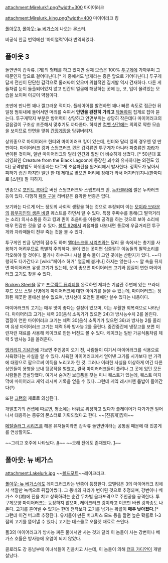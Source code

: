 attachment:Mirelurk1.png?width=300
마이어러크

attachment:Mirelurk_king.png?width=400
마이어러크 킹

[[폴아웃3]], [[폴아웃: 뉴 베가스]]에 나오는 몬스터.

비공식 한글 번역에선 '마이얼럭'이라 번역되었다.

== 폴아웃 3 ==
돌연변이 갑각류. [게]의 형태를 하고 있지만 실제 모습은 100% [[투구게]]에 가까우며 그 때문인지 앞으로 걸어다닌다.[* 게 중에서도 밤게라는 종은 앞으로 기어다닌다.] 투구게답게 전신이 단단한 갑각으로 둘러싸여 있으며 위협적인 집게발 역시 건재하다. 다른 게들처럼 눈이 돌출되어있지 않고 인간의 얼굴에 해당하는 곳에 눈, 코, 입이 몰려있는 모습을 보이며 이곳이 약점이다.

초반에 만나면 꽤나 껄끄러운 적이다. 플레이어를 발견하면 꽤나 빠른 속도로 접근한 뒤 일정 범위내에 들어서면 머리를 숙여서 '''안면을 완전히 가리고''' [[닥돌]]하여 집게로 잡아 뜯는다. 투구게딱지 부분은 방어력이 상당하고 안면부위는 상당히 작은데다 마이어러크의 걸음걸이 구조상 조준해서 맞추기도 까다롭다. 하지만 [[컴뱃 샷건]]에는 의외로 약한 모습을 보이므로 안면을 맞춰 [[간장게장]]을 담궈버리자. 

상위종으로 마이어러크 헌터와 마이어러크 킹이 있는데, 헌터와 달리 킹의 경우엔 영 딴판이다. 마이어러크 킹과 스웜프러크 퀸은 갑각류인 투구게가 아니라 파충류인 [http://en.wikipedia.org/wiki/Snapping_turtles 자라]가 변이된 것이며, 일반 마이어러크와 달리 인간과 훨씬 더 비슷하게 생겼다. [* 50년대 호러영화인 Creature from the Black Lagoon에 등장한 괴수와 유사하다는 의견도 있다] 공격방법도 하위종과는 다르게 초음파탄을 원거리에서 발사한다. 정확도가 낮아서 피하기 쉽긴 하지만 일단 한 대 제대로 맞으면 머리에 장애가 와서 어지러워지니(한마디로 [스턴]) 잘 피하자.

변종으로 [[포인트 룩아웃]] 버전 스웜프러크와 스웜프러크 퀸, [[누카콜라]]에 쩔은 누카러크 등이 있다. 다행히 [[페럴 구울]] 리버같은 흉악한 변종은 없다.

보기와는 다르게 어느 정도의 사회적 생활을 하는 것으로 추정되며 이는 [[모이라 브라운]]의 [[황무지인의 생존 비결]] 퀘스트를 하면서 알 수 있다. 특정 주파수를 통해(그 딸깍거리는 소리) 의사소통을 하고 킹과 퀸이 초음파를 이용해 공격을 하는 것으로 보아 소리에 매우 민감한 것을 알 수 있다. [[볼트 92]]에서 괴음파를 내보내면 통로에 우글거리던 투구게와 자라떼들이 전부 죽는 것을 볼 수 있다.

투구게인 만큼 당연히 잠수도 하며 [[엘더스크롤 시리즈]]와는 달리 물 속에서는 총기를 사용하기 어려우므로 특별히 주의하자. 물이 있는 곳이면 십중팔구 이놈들의 딸깍소리를 각오해야 할 것이다. 물가나 하수구나 시설 물속 물이 고인 곳에는 산란지가 있다. ~~다행히도 다가간다고 [wiki:"페이스 허거" 얼굴에 붙거나] 하지는 않는다.~~ 알 속을 뒤지면 마이어러크 유생 고기가 있는데, 운이 좋으면 마이어러크 고기와 껍질이 연한 마이어러크 고기도 찾을 수 있다.

[[Broken Steel]]을 깔고 [[프로젝트 퓨리티]]를 완료하면 제퍼슨 기념관 주변에 있는 브라더후드 오브 스틸 신병에게 마이어러크에 대한 이야기를 들을 수 있는데, 마이어러크는 정화된 깨끗한 물에선 살수 없으며, 방사선에 오염된 물에만 살수 있다는 내용이다. 

마이어러크의 고기는 매우 맛이 좋다는 설정이 있으며, 이는 우월한 회복력으로 나타난다. 마이어러크 고기는 체력 20(음식 소독기가 있으면 24)과 방사능수치 2를 올린다. 껍질이 연한 마이어러크 고기는 체력 30(음식 소독기가 있으면 36)과 방사능 2를 올리며 유생 마이어러크 고기는 체력 5와 방사능 2를 올린다. 중간중간에 냉장고를 보면 이런저런 재료를 사용해 케이크로 만든 버전도 볼 수 있다. 케이크는 일반 가공식품처럼 체력 5 방사능 3을 올려준다.

[[앵커리지 기념관]]에 가보면 주인공이 오기 전, 사람들이 여기서 마이어러크를 식용으로 사육했다는 사실을 알 수 있다. 사육한 마이어러크에서 얻어낸 고기를 시가보다 싼 가격에 대량으로 팜으로써 이득을 노리고자 한 것. 그러나 이러한 사실을 이상하게 여긴 다른 상인들이 용병을 보내 뒷공작을 벌였고, 결국 마이러러크들이 풀려나 그 곳에 있던 모든 사람들은 끔살당했다. 여기서 숨겨진 보급품을 찾는 미니 퀘스트가 있는데, 퀘스트 마지막에 마이어러크 케익 레시피 기록을 얻을 수 있다. 그런데 케잌 레시피엔 톱밥이 들어간다(?)

또한 [[크램]]의 재료로 의심된다.

개발초기의 컨셉에 따르면, 평소에는 바위로 위장하고 있다가 플레이어가 다가가면 일어나서 대응하는 종류의 몬스터로 기획되었다고 한다. ~~[진흙게]잖아~~

[[메탈슬러그 시리즈]]를 해본 유저들이라면 갑각류 돌연변이라는 공통점 때문에 대 민콩게를 연상할지도.

~~그리고 호주에 나타났다. [http://nownews.seoul.co.kr/news/newsView.php?id=20120501601006 #]~~
~~오래 전에도 존재했다. [http://webtoon.daum.net/webtoon/viewer/23878]~~

== 폴아웃: 뉴 베가스 ==
attachment:Lakelurk.jpg
~~[[볼드모트]]~~레이크러크. 

[[폴아웃: 뉴 베가스]]에도 레이크러크라는 변종이 등장한다. 모델링은 3의 마이어러크 킹에서 색깔만 녹색으로 뒤집어썼다. 그 동네의 자라가 변이된 것으로 추정되며, 강변이나 베가스 호(湖)에 진을 치고 상륙하려는 순간 무차별 음파포격으로 주인공을 공격한다. 투구게모양 마이어러크는 등장하지 않으며, 레이크러크 킹이라고 이름만 바뀐 강화종도 나온다. 고기를 뜯어낼 수 있기는 한데 전작보다 고기를 남기는 확률이 '''매우 낮아졌다.'''[* 그런데 이건 버그로 추정된다. 유저들이 만든 버그픽스 모드 등을 깔면 높은 확률로 1-3점의 고기를 뜯어낼 수 있다.] 고기는 데스클로 오믈렛 재료로 쓰인다.

폴3의 마이어러크가 방사능 찌든 물에서만 사는 것과 달리 이 놈들이 사는 강변이나 베가스 호들은 방사능에 오염이 되지 않았다. 

콜로라도 강 동남부에 이녀석들이 진을치고 사는데, 이 놈들이 의해 [[캠프 가디언]]이 개발살났다.
